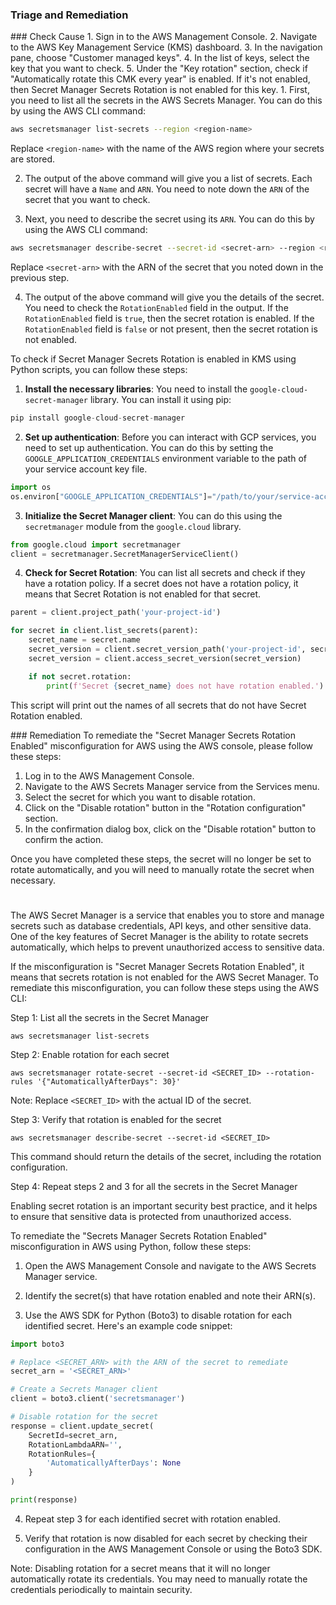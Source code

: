 
### Triage and Remediation
<Tabs>

<Tab title='Cause'>
### Check Cause
<AccordionGroup>
<Accordion title='Using Console' defaultOpen='true'>
1. Sign in to the AWS Management Console.
2. Navigate to the AWS Key Management Service (KMS) dashboard.
3. In the navigation pane, choose "Customer managed keys".
4. In the list of keys, select the key that you want to check.
5. Under the "Key rotation" section, check if "Automatically rotate this CMK every year" is enabled. If it's not enabled, then Secret Manager Secrets Rotation is not enabled for this key.
</Accordion>

<Accordion title='Using CLI'>
1. First, you need to list all the secrets in the AWS Secrets Manager. You can do this by using the AWS CLI command:

```bash
aws secretsmanager list-secrets --region <region-name>
```
Replace `<region-name>` with the name of the AWS region where your secrets are stored.

2. The output of the above command will give you a list of secrets. Each secret will have a `Name` and `ARN`. You need to note down the `ARN` of the secret that you want to check.

3. Next, you need to describe the secret using its `ARN`. You can do this by using the AWS CLI command:

```bash
aws secretsmanager describe-secret --secret-id <secret-arn> --region <region-name>
```
Replace `<secret-arn>` with the ARN of the secret that you noted down in the previous step.

4. The output of the above command will give you the details of the secret. You need to check the `RotationEnabled` field in the output. If the `RotationEnabled` field is `true`, then the secret rotation is enabled. If the `RotationEnabled` field is `false` or not present, then the secret rotation is not enabled.
</Accordion>

<Accordion title='Using Python'>
To check if Secret Manager Secrets Rotation is enabled in KMS using Python scripts, you can follow these steps:

1. **Install the necessary libraries**: You need to install the `google-cloud-secret-manager` library. You can install it using pip:
```python
pip install google-cloud-secret-manager
```

2. **Set up authentication**: Before you can interact with GCP services, you need to set up authentication. You can do this by setting the `GOOGLE_APPLICATION_CREDENTIALS` environment variable to the path of your service account key file.
```python
import os
os.environ["GOOGLE_APPLICATION_CREDENTIALS"]="/path/to/your/service-account-file.json"
```

3. **Initialize the Secret Manager client**: You can do this using the `secretmanager` module from the `google.cloud` library.
```python
from google.cloud import secretmanager
client = secretmanager.SecretManagerServiceClient()
```

4. **Check for Secret Rotation**: You can list all secrets and check if they have a rotation policy. If a secret does not have a rotation policy, it means that Secret Rotation is not enabled for that secret.
```python
parent = client.project_path('your-project-id')

for secret in client.list_secrets(parent):
    secret_name = secret.name
    secret_version = client.secret_version_path('your-project-id', secret_name, 'latest')
    secret_version = client.access_secret_version(secret_version)

    if not secret.rotation:
        print(f'Secret {secret_name} does not have rotation enabled.')
```
This script will print out the names of all secrets that do not have Secret Rotation enabled.
</Accordion>

</AccordionGroup>
</Tab>
<Tab title='Remediation'>
### Remediation

<AccordionGroup>
<Accordion title='Using Console' defaultOpen='true'>
To remediate the "Secret Manager Secrets Rotation Enabled" misconfiguration for AWS using the AWS console, please follow these steps:

1. Log in to the AWS Management Console.
2. Navigate to the AWS Secrets Manager service from the Services menu.
3. Select the secret for which you want to disable rotation.
4. Click on the "Disable rotation" button in the "Rotation configuration" section.
5. In the confirmation dialog box, click on the "Disable rotation" button to confirm the action.

Once you have completed these steps, the secret will no longer be set to rotate automatically, and you will need to manually rotate the secret when necessary.

#
</Accordion>

<Accordion title='Using CLI'>
The AWS Secret Manager is a service that enables you to store and manage secrets such as database credentials, API keys, and other sensitive data. One of the key features of Secret Manager is the ability to rotate secrets automatically, which helps to prevent unauthorized access to sensitive data.

If the misconfiguration is "Secret Manager Secrets Rotation Enabled", it means that secrets rotation is not enabled for the AWS Secret Manager. To remediate this misconfiguration, you can follow these steps using the AWS CLI:

Step 1: List all the secrets in the Secret Manager

```
aws secretsmanager list-secrets
```

Step 2: Enable rotation for each secret

```
aws secretsmanager rotate-secret --secret-id <SECRET_ID> --rotation-rules '{"AutomaticallyAfterDays": 30}'
```

Note: Replace `<SECRET_ID>` with the actual ID of the secret.

Step 3: Verify that rotation is enabled for the secret

```
aws secretsmanager describe-secret --secret-id <SECRET_ID>
```

This command should return the details of the secret, including the rotation configuration.

Step 4: Repeat steps 2 and 3 for all the secrets in the Secret Manager

Enabling secret rotation is an important security best practice, and it helps to ensure that sensitive data is protected from unauthorized access.
</Accordion>

<Accordion title='Using Python'>
To remediate the "Secrets Manager Secrets Rotation Enabled" misconfiguration in AWS using Python, follow these steps:

1. Open the AWS Management Console and navigate to the AWS Secrets Manager service.

2. Identify the secret(s) that have rotation enabled and note their ARN(s).

3. Use the AWS SDK for Python (Boto3) to disable rotation for each identified secret. Here's an example code snippet:

```python
import boto3

# Replace <SECRET_ARN> with the ARN of the secret to remediate
secret_arn = '<SECRET_ARN>'

# Create a Secrets Manager client
client = boto3.client('secretsmanager')

# Disable rotation for the secret
response = client.update_secret(
    SecretId=secret_arn,
    RotationLambdaARN='',
    RotationRules={
        'AutomaticallyAfterDays': None
    }
)

print(response)
```

4. Repeat step 3 for each identified secret with rotation enabled.

5. Verify that rotation is now disabled for each secret by checking their configuration in the AWS Management Console or using the Boto3 SDK.

Note: Disabling rotation for a secret means that it will no longer automatically rotate its credentials. You may need to manually rotate the credentials periodically to maintain security.
</Accordion>

</AccordionGroup>
</Tab>
</Tabs>
